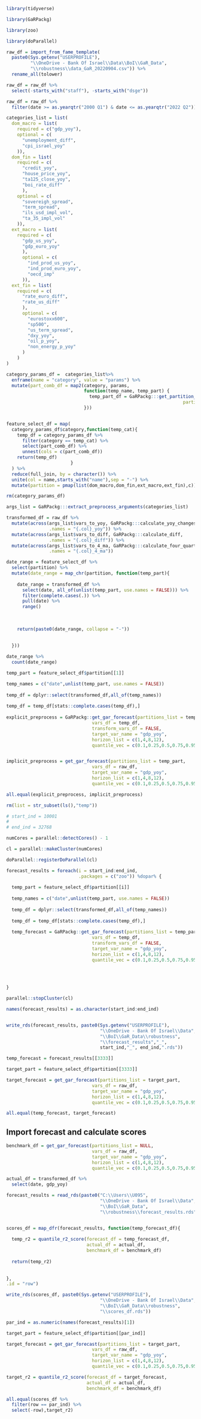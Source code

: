 
```r

library(tidyverse)

library(GaRPackg)

library(zoo)

library(doParallel)

```

```r

raw_df = import_from_fame_template(
  paste0(Sys.getenv("USERPROFILE"),
         "\\OneDrive - Bank Of Israel\\Data\\BoI\\GaR_Data",
         "\\robustness\\data_GaR_20220904.csv")) %>% 
  rename_all(tolower)

raw_df = raw_df %>% 
  select(-starts_with("staff"), -starts_with("dsge"))

raw_df = raw_df %>% 
  filter(date >= as.yearqtr("2000 Q1") & date <= as.yearqtr("2022 Q2"))

```


```r

categories_list = list(
  dom_macro = list(
    required = c("gdp_yoy"),
    optional = c(
      "unemployment_diff",
      "cpi_israel_yoy"
    )),
  dom_fin = list(
    required = c(
      "credit_yoy",
      "house_price_yoy",
      "ta125_close_yoy",
      "boi_rate_diff"
      ),
    optional = c(
      "sovereigh_spread",
      "term_spread",
      "ils_usd_impl_vol",
      "ta_35_impl_vol"
    )),
  ext_macro = list(
    required = c(
      "gdp_us_yoy",
      "gdp_euro_yoy"
      ), 
      optional = c(
        "ind_prod_us_yoy",
        "ind_prod_euro_yoy",
        "oecd_imp"
      )),
  ext_fin = list(
    required = c(
      "rate_euro_diff",
      "rate_us_diff"
      ),
      optional = c(
        "eurostoxx600",
        "sp500",
        "us_term_spread",
        "dxy_yoy",
        "oil_p_yoy",
        "non_energy_p_yoy"
      )
    )
)

```

```r


category_params_df =  categories_list%>%
  enframe(name = "category", value = "params") %>%
  mutate(part_comb_df = map2(category, params,
                             function(temp_name, temp_part) {
                               temp_part_df = GaRPackg:::get_partition_combs(partitions_list = temp_part,
                                                                  partition_name = temp_name)
                             }))


feature_select_df = map(
  category_params_df$category,function(temp_cat){
    temp_df = category_params_df %>% 
      filter(category == temp_cat) %>% 
      select(part_comb_df) %>% 
      unnest(cols = c(part_comb_df))
    return(temp_df)
                        }
  ) %>% 
  reduce(full_join, by = character()) %>% 
  unite(col = name,starts_with("name"),sep = "-") %>% 
  mutate(partition = pmap(list(dom_macro,dom_fin,ext_macro,ext_fin),c))

rm(category_params_df)

```


```r

args_list = GaRPackg:::extract_preprocess_arguments(categories_list)

transformed_df = raw_df %>% 
  mutate(across(args_list$vars_to_yoy, GaRPackg:::calculate_yoy_changes,
                .names = "{.col}_yoy")) %>% 
  mutate(across(args_list$vars_to_diff, GaRPackg:::calculate_diff,
                .names = "{.col}_diff")) %>% 
  mutate(across(args_list$vars_to_4_ma, GaRPackg:::calculate_four_quarters_ma,
                .names = "{.col}_4_ma"))

```

```r

date_range = feature_select_df %>% 
  select(partition) %>% 
  mutate(date_range = map_chr(partition, function(temp_part){
    
    date_range = transformed_df %>% 
      select(date, all_of(unlist(temp_part, use.names = FALSE))) %>% 
      filter(complete.cases(.)) %>% 
      pull(date) %>% 
      range()
    
    
    
    return(paste0(date_range, collapse = "-"))
    
    
  }))

date_range %>% 
  count(date_range)

```



```r

temp_part = feature_select_df$partition[[1]]

temp_names = c("date",unlist(temp_part, use.names = FALSE))
  
temp_df = dplyr::select(transformed_df,all_of(temp_names))
  
temp_df = temp_df[stats::complete.cases(temp_df),]
  
explicit_preprocess = GaRPackg::get_gar_forecast(partitions_list = temp_part,
                                vars_df = temp_df,
                                transform_vars_df = FALSE,
                                target_var_name = "gdp_yoy",
                                horizon_list = c(1,4,8,12),
                                quantile_vec = c(0.1,0.25,0.5,0.75,0.95))


implicit_preprocess = get_gar_forecast(partitions_list = temp_part,
                                vars_df = raw_df,
                                target_var_name = "gdp_yoy",
                                horizon_list = c(1,4,8,12),
                                quantile_vec = c(0.1,0.25,0.5,0.75,0.95))

all.equal(explicit_preprocess, implicit_preprocess)

rm(list = str_subset(ls(),"temp"))

```


```r

# start_ind = 10001
# 
# end_ind = 32768

numCores = parallel::detectCores() - 1

cl = parallel::makeCluster(numCores)

doParallel::registerDoParallel(cl)

forecast_results = foreach(i = start_ind:end_ind,
                           .packages = c("zoo")) %dopar% {
  
  temp_part = feature_select_df$partition[[i]]
  
  temp_names = c("date",unlist(temp_part, use.names = FALSE))
  
  temp_df = dplyr::select(transformed_df,all_of(temp_names))
  
  temp_df = temp_df[stats::complete.cases(temp_df),]
  
  temp_forecast = GaRPackg::get_gar_forecast(partitions_list = temp_part,
                                vars_df = temp_df,
                                transform_vars_df = FALSE,
                                target_var_name = "gdp_yoy",
                                horizon_list = c(1,4,8,12),
                                quantile_vec = c(0.1,0.25,0.5,0.75,0.95))
  
  

  
}

parallel::stopCluster(cl)

names(forecast_results) = as.character(start_ind:end_ind)


write_rds(forecast_results, paste0(Sys.getenv("USERPROFILE"),
                                   "\\OneDrive - Bank Of Israel\\Data",
                                   "\\BoI\\GaR_Data\\robustness",
                                   "\\forecast_results","_",
                                   start_ind,"_", end_ind,".rds"))

```


```r

temp_forecast = forecast_results[[3333]]

target_part = feature_select_df$partition[[3333]]

target_forecast = get_gar_forecast(partitions_list = target_part,
                                vars_df = raw_df,
                                target_var_name = "gdp_yoy",
                                horizon_list = c(1,4,8,12),
                                quantile_vec = c(0.1,0.25,0.5,0.75,0.95))

all.equal(temp_forecast, target_forecast)

```

## Import forecast and calculate scores

```r

benchmark_df = get_gar_forecast(partitions_list = NULL,
                                vars_df = raw_df,
                                target_var_name = "gdp_yoy",
                                horizon_list = c(1,4,8,12),
                                quantile_vec = c(0.1,0.25,0.5,0.75,0.95))

actual_df = transformed_df %>% 
  select(date, gdp_yoy)

forecast_results = read_rds(paste0("C:\\Users\\U095",
                                   "\\OneDrive - Bank Of Israel\\Data",
                                   "\\BoI\\GaR_Data",
                                   "\\robustness\\forecast_results.rds"))


scores_df = map_dfr(forecast_results, function(temp_forecast_df){
  
  temp_r2 = quantile_r2_score(forecast_df = temp_forecast_df,
                              actual_df = actual_df,
                              benchmark_df = benchmark_df)
  
  return(temp_r2)
  
  
},
.id = "row")

write_rds(scores_df, paste0(Sys.getenv("USERPROFILE"),
                                   "\\OneDrive - Bank Of Israel\\Data",
                                   "\\BoI\\GaR_Data\\robustness",
                                   "\\scores_df.rds"))


```


```r

par_ind = as.numeric(names(forecast_results)[1])

target_part = feature_select_df$partition[[par_ind]]

target_forecast = get_gar_forecast(partitions_list = target_part,
                                vars_df = raw_df,
                                target_var_name = "gdp_yoy",
                                horizon_list = c(1,4,8,12),
                                quantile_vec = c(0.1,0.25,0.5,0.75,0.95))

target_r2 = quantile_r2_score(forecast_df = target_forecast,
                              actual_df = actual_df,
                              benchmark_df = benchmark_df)

all.equal(scores_df %>% 
  filter(row == par_ind) %>% 
  select(-row),target_r2)


```
